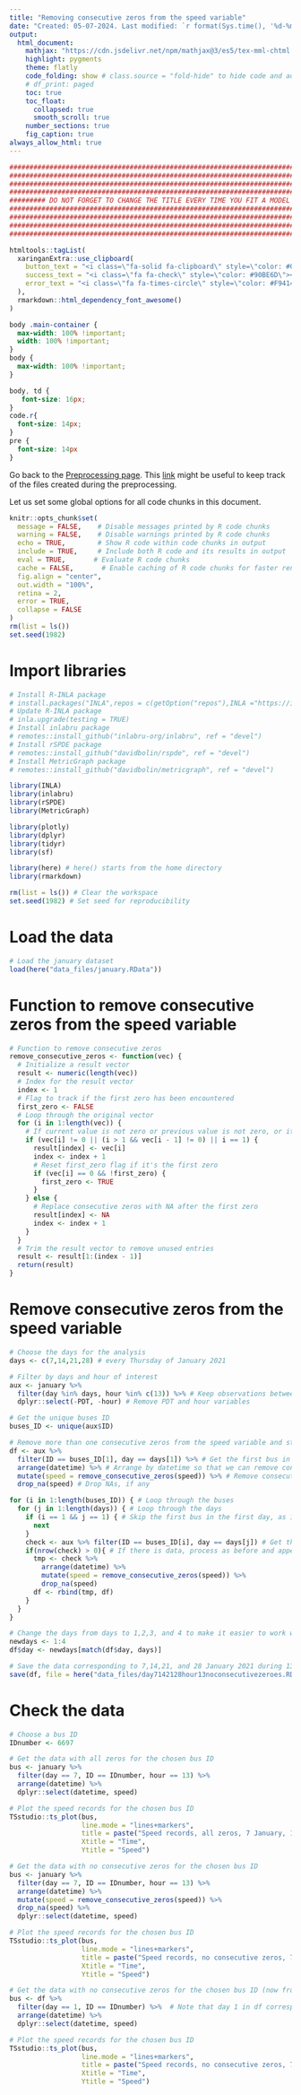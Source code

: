 ```yaml
---
title: "Removing consecutive zeros from the speed variable"
date: "Created: 05-07-2024. Last modified: `r format(Sys.time(), '%d-%m-%Y.')`"
output:
  html_document:
    mathjax: "https://cdn.jsdelivr.net/npm/mathjax@3/es5/tex-mml-chtml.js"
    highlight: pygments
    theme: flatly
    code_folding: show # class.source = "fold-hide" to hide code and add a button to show it
    # df_print: paged
    toc: true
    toc_float:
      collapsed: true
      smooth_scroll: true
    number_sections: true
    fig_caption: true
always_allow_html: true
---
```


```r
################################################################################
################################################################################
################################################################################
################################################################################
######### DO NOT FORGET TO CHANGE THE TITLE EVERY TIME YOU FIT A MODEL #########
################################################################################
################################################################################
################################################################################
################################################################################
```

```r
htmltools::tagList(
  xaringanExtra::use_clipboard(
    button_text = "<i class=\"fa-solid fa-clipboard\" style=\"color: #00008B\"></i>",
    success_text = "<i class=\"fa fa-check\" style=\"color: #90BE6D\"></i>",
    error_text = "<i class=\"fa fa-times-circle\" style=\"color: #F94144\"></i>"
  ),
  rmarkdown::html_dependency_font_awesome()
)
```


```css
body .main-container {
  max-width: 100% !important;
  width: 100% !important;
}
body {
  max-width: 100% !important;
}

body, td {
   font-size: 16px;
}
code.r{
  font-size: 14px;
}
pre {
  font-size: 14px
}
```

Go back to the [Preprocessing page](../preprocessing.html). This [link](../data_files/README.html) might be useful to keep track of the files created during the preprocessing.

Let us set some global options for all code chunks in this document.


```r
knitr::opts_chunk$set(
  message = FALSE,    # Disable messages printed by R code chunks
  warning = FALSE,    # Disable warnings printed by R code chunks
  echo = TRUE,        # Show R code within code chunks in output
  include = TRUE,     # Include both R code and its results in output
  eval = TRUE,       # Evaluate R code chunks
  cache = FALSE,       # Enable caching of R code chunks for faster rendering
  fig.align = "center",
  out.width = "100%",
  retina = 2,
  error = TRUE,
  collapse = FALSE
)
rm(list = ls())
set.seed(1982)
```

# Import libraries

```r
# Install R-INLA package
# install.packages("INLA",repos = c(getOption("repos"),INLA ="https://inla.r-inla-download.org/R/testing"), dep = TRUE)
# Update R-INLA package
# inla.upgrade(testing = TRUE)
# Install inlabru package
# remotes::install_github("inlabru-org/inlabru", ref = "devel")
# Install rSPDE package
# remotes::install_github("davidbolin/rspde", ref = "devel")
# Install MetricGraph package
# remotes::install_github("davidbolin/metricgraph", ref = "devel")

library(INLA)
library(inlabru)
library(rSPDE)
library(MetricGraph)

library(plotly)
library(dplyr)
library(tidyr)
library(sf)

library(here) # here() starts from the home directory
library(rmarkdown)

rm(list = ls()) # Clear the workspace
set.seed(1982) # Set seed for reproducibility
```

# Load the data

```r
# Load the january dataset
load(here("data_files/january.RData"))
```

# Function to remove consecutive zeros from the speed variable

```r
# Function to remove consecutive zeros
remove_consecutive_zeros <- function(vec) {
  # Initialize a result vector
  result <- numeric(length(vec))
  # Index for the result vector
  index <- 1
  # Flag to track if the first zero has been encountered
  first_zero <- FALSE
  # Loop through the original vector
  for (i in 1:length(vec)) {
    # If current value is not zero or previous value is not zero, or it's the first zero, add it to result
    if (vec[i] != 0 || (i > 1 && vec[i - 1] != 0) || i == 1) {
      result[index] <- vec[i]
      index <- index + 1
      # Reset first_zero flag if it's the first zero
      if (vec[i] == 0 && !first_zero) {
        first_zero <- TRUE
      }
    } else {
      # Replace consecutive zeros with NA after the first zero
      result[index] <- NA
      index <- index + 1
    }
  }
  # Trim the result vector to remove unused entries
  result <- result[1:(index - 1)]
  return(result)
}
```

# Remove consecutive zeros from the speed variable

```r
# Choose the days for the analysis
days <- c(7,14,21,28) # every Thursday of January 2021

# Filter by days and hour of interest
aux <- january %>%
  filter(day %in% days, hour %in% c(13)) %>% # Keep observations between 13:00 and 14:00
  dplyr::select(-PDT, -hour) # Remove PDT and hour variables

# Get the unique buses ID
buses_ID <- unique(aux$ID)

# Remove more than one consecutive zeros from the speed variable and store the data in a new data frame df
df <- aux %>% 
  filter(ID == buses_ID[1], day == days[1]) %>% # Get the first bus in the first day
  arrange(datetime) %>% # Arrange by datetime so that we can remove consecutive zeros
  mutate(speed = remove_consecutive_zeros(speed)) %>% # Remove consecutive zeros
  drop_na(speed) # Drop NAs, if any

for (i in 1:length(buses_ID)) { # Loop through the buses
  for (j in 1:length(days)) { # Loop through the days
    if (i == 1 && j == 1) { # Skip the first bus in the first day, as it has been processed already
      next 
    }
    check <- aux %>% filter(ID == buses_ID[i], day == days[j]) # Get the data for the bus and day
    if(nrow(check) > 0){ # If there is data, process as before and append to df
      tmp <- check %>% 
        arrange(datetime) %>%
        mutate(speed = remove_consecutive_zeros(speed)) %>%
        drop_na(speed)
      df <- rbind(tmp, df)
    }
  }
}

# Change the days from days to 1,2,3, and 4 to make it easier to work with
newdays <- 1:4
df$day <- newdays[match(df$day, days)]

# Save the data corresponding to 7,14,21, and 28 January 2021 during 13:00-14:00 with no consecutive zeros in the speed variable
save(df, file = here("data_files/day7142128hour13noconsecutivezeroes.RData"))
```

# Check the data

```r
# Choose a bus ID
IDnumber <- 6697

# Get the data with all zeros for the chosen bus ID 
bus <- january %>% 
  filter(day == 7, ID == IDnumber, hour == 13) %>% 
  arrange(datetime) %>%
  dplyr::select(datetime, speed)

# Plot the speed records for the chosen bus ID
TSstudio::ts_plot(bus,
                  line.mode = "lines+markers",
                  title = paste("Speed records, all zeros, 7 January, 1-2pm, bus ID: ", IDnumber, sep = ""),
                  Xtitle = "Time",
                  Ytitle = "Speed")

# Get the data with no consecutive zeros for the chosen bus ID
bus <- january %>% 
  filter(day == 7, ID == IDnumber, hour == 13) %>% 
  arrange(datetime) %>%
  mutate(speed = remove_consecutive_zeros(speed)) %>%
  drop_na(speed) %>%
  dplyr::select(datetime, speed)

# Plot the speed records for the chosen bus ID
TSstudio::ts_plot(bus,
                  line.mode = "lines+markers",
                  title = paste("Speed records, no consecutive zeros, 7 January, 1-2pm, bus ID: ", IDnumber, sep = ""),
                  Xtitle = "Time",
                  Ytitle = "Speed")

# Get the data with no consecutive zeros for the chosen bus ID (now from the new data frame df to check if it is the same)
bus <- df %>% 
  filter(day == 1, ID == IDnumber) %>%  # Note that day 1 in df corresponds to 7 in january
  arrange(datetime) %>%
  dplyr::select(datetime, speed)

# Plot the speed records for the chosen bus ID
TSstudio::ts_plot(bus,
                  line.mode = "lines+markers",
                  title = paste("Speed records, no consecutive zeros, 7 January, 1-2pm, bus ID: ", IDnumber, sep = ""),
                  Xtitle = "Time",
                  Ytitle = "Speed")
```

